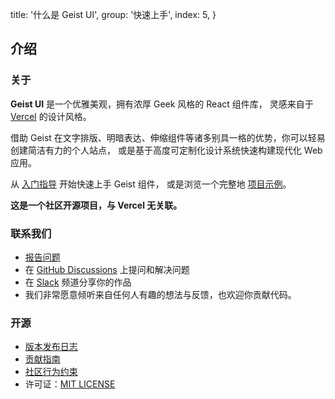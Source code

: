
  title: '什么是 Geist UI',
  group: '快速上手',
  index: 5,
}

## 介绍

### 关于

**Geist UI** 是一个优雅美观，拥有浓厚 Geek 风格的 React 组件库，
灵感来自于 [Vercel](https://vercel.com?utm_source=geistclone&utm_campaign=oss) 的设计风格。

借助 Geist 在文字排版、明暗表达、伸缩组件等诸多别具一格的优势，你可以轻易创建简洁有力的个人站点，
或是基于高度可定制化设计系统快速构建现代化 Web 应用。

从 [入门指导](/zh-cn/guide/installation) 开始快速上手 Geist 组件，
或是浏览一个完整地 [项目示例](https://github.com/geist-org/geistclone/tree/master/examples)。

<Note label="" type="warning">
  <b>这是一个社区开源项目，与 Vercel 无关联。</b>
</Note>

### 联系我们

- [报告问题](https://github.com/geist-org/geistclone/issues/new)
- 在 [GitHub Discussions](https://github.com/geist-org/geistclone/discussions) 上提问和解决问题
- 在 [Slack](https://github.com/geist-org/geistclone/discussions/572) 频道分享你的作品
- 我们非常愿意倾听来自任何人有趣的想法与反馈，也欢迎你贡献代码。

### 开源

- [版本发布日志](https://github.com/geist-org/geistclone/releases)
- [贡献指南](https://github.com/geist-org/geistclone/blob/master/.github/CONTRIBUTING.md)
- [社区行为约束](https://github.com/geist-org/geistclone/blob/master/.github/CODE_OF_CONDUCT.md)
- 许可证：[MIT LICENSE](https://github.com/geist-org/geistclone/blob/master/LICENSE)

